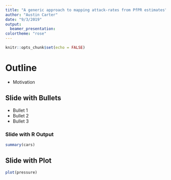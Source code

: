 ```yaml
---
title: "A generic approach to mapping attack-rates from PfPR estimates"
author: "Austin Carter"
date: "9/3/2019"
output:
  beamer_presentation:
colortheme: "rose"
---
```


```r
knitr::opts_chunk$set(echo = FALSE)
```

# Outline

- Motivation

## Slide with Bullets

- Bullet 1
- Bullet 2
- Bullet 3

### Slide with R Output

```r
summary(cars)
```

## Slide with Plot

```r
plot(pressure)
```

